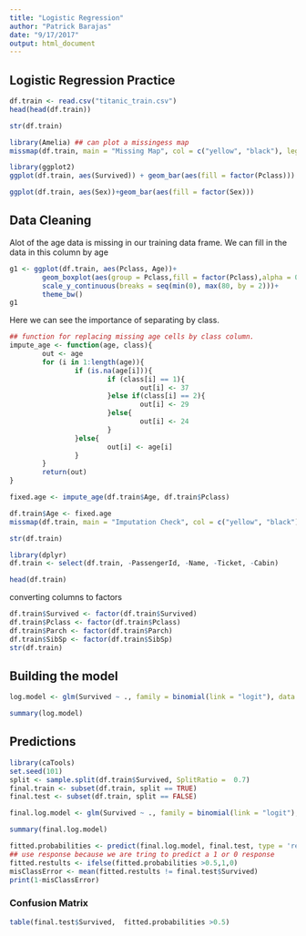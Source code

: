 ```yaml
---
title: "Logistic Regression"
author: "Patrick Barajas"
date: "9/17/2017"
output: html_document
---
```


## Logistic Regression Practice

```r
df.train <- read.csv("titanic_train.csv")
head(head(df.train))
```
```r
str(df.train)
```

```r
library(Amelia) ## can plot a missingess map
missmap(df.train, main = "Missing Map", col = c("yellow", "black"), legend = FALSE)
```

```r
library(ggplot2)
ggplot(df.train, aes(Survived)) + geom_bar(aes(fill = factor(Pclass)))
```
```r
ggplot(df.train, aes(Sex))+geom_bar(aes(fill = factor(Sex)))
```

## Data Cleaning
Alot of the age data is missing in our training data frame. We can fill in the data in this column by age
```r
g1 <- ggplot(df.train, aes(Pclass, Age))+
        geom_boxplot(aes(group = Pclass,fill = factor(Pclass),alpha = 0.4))+
        scale_y_continuous(breaks = seq(min(0), max(80, by = 2)))+
        theme_bw()
g1
```
Here we can see the importance of separating by class.
```r
## function for replacing missing age cells by class column.
impute_age <- function(age, class){
        out <- age
        for (i in 1:length(age)){
                if (is.na(age[i])){
                        if (class[i] == 1){
                                out[i] <- 37
                        }else if(class[i] == 2){
                                out[i] <- 29
                        }else{
                                out[i] <- 24
                        }
                }else{
                        out[i] <- age[i]
                }
        }
        return(out)
}
```

```r
fixed.age <- impute_age(df.train$Age, df.train$Pclass)
```

```r
df.train$Age <- fixed.age
missmap(df.train, main = "Imputation Check", col = c("yellow", "black"), legend = FALSE)
```

```r
str(df.train)
```
```r
library(dplyr)
df.train <- select(df.train, -PassengerId, -Name, -Ticket, -Cabin)
```
```r
head(df.train)
```
converting columns to factors
```r
df.train$Survived <- factor(df.train$Survived)
df.train$Pclass <- factor(df.train$Pclass)
df.train$Parch <- factor(df.train$Parch)
df.train$SibSp <- factor(df.train$SibSp)
str(df.train)
```

## Building the model
```r
log.model <- glm(Survived ~ ., family = binomial(link = "logit"), data = df.train)
```

```r
summary(log.model)
```

## Predictions
```r
library(caTools)
set.seed(101)
split <- sample.split(df.train$Survived, SplitRatio =  0.7)
final.train <- subset(df.train, split == TRUE)
final.test <- subset(df.train, split == FALSE)
```

```r
final.log.model <- glm(Survived ~ ., family = binomial(link = "logit"), data = final.train)
```

```r
summary(final.log.model)
```

```r
fitted.probabilities <- predict(final.log.model, final.test, type = 'response')
## use response because we are tring to predict a 1 or 0 response
fitted.restults <- ifelse(fitted.probabilities >0.5,1,0)
misClassError <- mean(fitted.restults != final.test$Survived)
print(1-misClassError)
```
### Confusion Matrix
```r
table(final.test$Survived,  fitted.probabilities >0.5)
```

